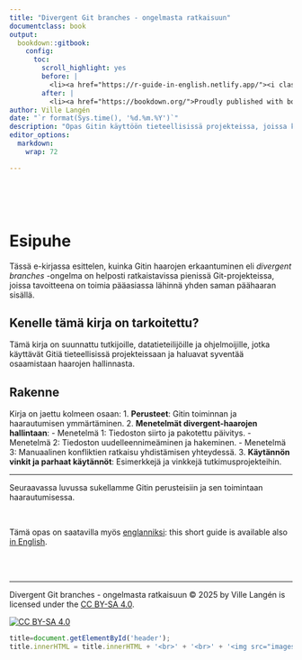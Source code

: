 ```yaml
---
title: "Divergent Git branches - ongelmasta ratkaisuun"
documentclass: book
output:
  bookdown::gitbook:
    config:
      toc:
        scroll_highlight: yes
        before: |
          <li><a href="https://r-guide-in-english.netlify.app/"><i class="fa fa-language fa-fw"></i> English version<span></span></a></li>
        after: |
          <li><a href="https://bookdown.org/">Proudly published with bookdown</a></li>
author: Ville Langén
date: "`r format(Sys.time(), '%d.%m.%Y')`"
description: "Opas Gitin käyttöön tieteellisissä projekteissa, joissa keskitytään toimimaan yhden päähaaran sisällä."
editor_options: 
  markdown: 
    wrap: 72

---
```


<br> <br> <br>

# Esipuhe

Tässä e-kirjassa esittelen, kuinka Gitin haarojen erkaantuminen eli *divergent branches* -ongelma on helposti ratkaistavissa pienissä Git-projekteissa, joissa tavoitteena on toimia pääasiassa lähinnä yhden saman päähaaran sisällä.

## Kenelle tämä kirja on tarkoitettu?

Tämä kirja on suunnattu tutkijoille, datatieteilijöille ja
ohjelmoijille, jotka käyttävät Gitiä tieteellisissä projekteissaan ja
haluavat syventää osaamistaan haarojen hallinnasta.

## Rakenne

Kirja on jaettu kolmeen osaan: 1. **Perusteet**: Gitin toiminnan ja
haarautumisen ymmärtäminen. 2. **Menetelmät divergent-haarojen
hallintaan**: - Menetelmä 1: Tiedoston siirto ja pakotettu päivitys. -
Menetelmä 2: Tiedoston uudelleennimeäminen ja hakeminen. - Menetelmä 3:
Manuaalinen konfliktien ratkaisu yhdistämisen yhteydessä. 3. **Käytännön
vinkit ja parhaat käytännöt**: Esimerkkejä ja vinkkejä
tutkimusprojekteihin.

------------------------------------------------------------------------

Seuraavassa luvussa sukellamme Gitin perusteisiin ja sen toimintaan
haarautumisessa.

<br>

Tämä opas on saatavilla myös
[englanniksi](https://r-guide-in-english.netlify.app/): this short guide
is available also [in English](https://r-guide-in-english.netlify.app/).

<br> <br>

------------------------------------------------------------------------

Divergent Git branches - ongelmasta ratkaisuun © 2025 by
Ville Langén is licensed under the [CC BY-SA
4.0](https://creativecommons.org/licenses/by-sa/4.0/?ref=chooser-v1).

[![CC BY-SA
4.0](https://licensebuttons.net/l/by-sa/4.0/88x31.png)](https://creativecommons.org/licenses/by-sa/4.0/)


```js
title=document.getElementById('header');
title.innerHTML = title.innerHTML + '<br>' + '<br>' + '<img src="images/pexels-kindelmedia-7651803.jpg" alt="Test Image">'
```


